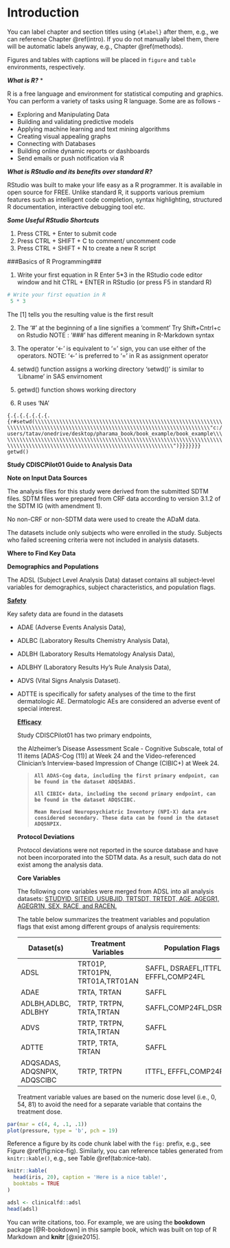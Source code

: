 # Introduction {#intro}

You can label chapter and section titles using `{#label}` after them, e.g., we can reference Chapter \@ref(intro). If you do not manually label them, there will be automatic labels anyway, e.g., Chapter \@ref(methods).

Figures and tables with captions will be placed in `figure` and `table` environments, respectively.

***What is R?*** \*

R is a free language and environment for statistical computing and graphics. You can perform a variety of tasks using R language. Some are as follows -

-   Exploring and Manipulating Data
-   Building and validating predictive models
-   Applying machine learning and text mining algorithms
-   Creating visual appealing graphs
-   Connecting with Databases
-   Building online dynamic reports or dashboards
-   Send emails or push notification via R

***What is RStudio and its benefits over standard R?***

RStudio was built to make your life easy as a R programmer. It is available in open source for FREE. Unlike standard R, it supports various premium features such as intelligent code completion, syntax highlighting, structured R documentation, interactive debugging tool etc.

***Some Useful RStudio Shortcuts***

1.  Press CTRL + Enter to submit code
2.  Press CTRL + SHIFT + C to comment/ uncomment code
3.  Press CTRL + SHIFT + N to create a new R script

\#\#\#Basics of R Programming\#\#\#

1.  Write your first equation in R Enter 5\*3 in the RStudio code editor window and hit CTRL + ENTER in RStudio (or press F5 in standard R)

```r
# Write your first equation in R 
 5 * 3 
```

The [1] tells you the resulting value is the first result

2.  The '\#' at the beginning of a line signifies a 'comment' Try Shift+Cntrl+c on Rstudio NOTE : '\#\#\#' has different meaning in R-Markdown syntax

3.  The operator '\<-' is equivalent to '=' sign, you can use either of the operators. NOTE: '\<- ' is preferred to '=' in R as assignment operator

4.  setwd() function assigns a working directory 'setwd()' is similar to 'Libname' in SAS envirnoment

5.  getwd() function shows working directory

6.  R uses 'NA'

``` {.{.{.{.{.{.{.{r#setwd(\\\\\\\\\\\\\\\\\\\\\\\\\\\\\\\\\\\\\\\\\\\\\\\\\\\\\\\\\\\\\\\\\\\\\\\\\\\\\\\\\\\\\\\\\\\\\\\\\\\\\\\\\\\\\\\\\\\\\\\\\\\\\\\"c:/users/tatav/onedrive/desktop/pharama_book/book_example/book_example\\\\\\\\\\\\\\\\\\\\\\\\\\\\\\\\\\\\\\\\\\\\\\\\\\\\\\\\\\\\\\\\\\\\\\\\\\\\\\\\\\\\\\\\\\\\\\\\\\\\\\\\\\\\\\\\\\\\\\\\\\\\\\\")}}}}}}}
getwd()
```

**Study CDISCPilot01 Guide to Analysis Data**

**Note on Input Data Sources**

The analysis files for this study were derived from the submitted SDTM files. SDTM files were prepared from CRF data according to version 3.1.2 of the SDTM IG (with amendment 1).

No non-CRF or non-SDTM data were used to create the ADaM data.

The datasets include only subjects who were enrolled in the study. Subjects who failed screening criteria were not included in analysis datasets.

**Where to Find Key Data**

**Demographics and Populations**

The ADSL (Subject Level Analysis Data) dataset contains all subject-level variables for demographics, subject characteristics, and population flags.

[**Safety**]{.ul}

Key safety data are found in the datasets

-   ADAE (Adverse Events Analysis Data),

-   ADLBC (Laboratory Results Chemistry Analysis Data),

-   ADLBH (Laboratory Results Hematology Analysis Data),

-   ADLBHY (Laboratory Results Hy's Rule Analysis Data),

-   ADVS (Vital Signs Analysis Dataset).

-   ADTTE is specifically for safety analyses of the time to the first dermatologic AE. Dermatologic AEs are considered an adverse event of special interest.

    [**Efficacy**]{.ul}

    Study CDISCPilot01 has two primary endpoints,

    the Alzheimer's Disease Assessment Scale - Cognitive Subscale, total of 11 items [ADAS-Cog (11)] at Week 24 and the Video-referenced Clinician's Interview-based Impression of Change (CIBIC+) at Week 24.

    > **`All ADAS-Cog data, including the first primary endpoint, can be found in the dataset ADQSADAS.`**
    >
    > **`All CIBIC+ data, including the second primary endpoint, can be found in the dataset ADQSCIBC.`**
    >
    > **`Mean Revised Neuropsychiatric Inventory (NPI-X) data are considered secondary. These data can be found in the dataset ADQSNPIX.`**

    **Protocol Deviations**

    Protocol deviations were not reported in the source database and have not been incorporated into the SDTM data. As a result, such data do not exist among the analysis data.

    **Core Variables**

    The following core variables were merged from ADSL into all analysis datasets: [STUDYID, SITEID, USUBJID, TRTSDT, TRTEDT, AGE, AGEGR1, AGEGR1N, SEX, RACE, and RACEN.]{.ul}

    The table below summarizes the treatment variables and population flags that exist among different groups of analysis requirements:

    +------------------------------+---------------------------------+--------------------------------------+
    | Dataset(s)                   | Treatment Variables             | **Population Flags**                 |
    +==============================+=================================+======================================+
    | ADSL                         | TRT01P, TRT01PN, TRT01A,TRT01AN | SAFFL, DSRAEFL,ITTFL, EFFFL,COMP24FL |
    +------------------------------+---------------------------------+--------------------------------------+
    | ADAE                         | TRTA, TRTAN                     | SAFFL                                |
    +------------------------------+---------------------------------+--------------------------------------+
    | ADLBH,ADLBC, ADLBHY          | TRTP, TRTPN, TRTA,TRTAN         | SAFFL,COMP24FL,DSRAEFL               |
    +------------------------------+---------------------------------+--------------------------------------+
    | ADVS                         | TRTP, TRTPN, TRTA,TRTAN         | SAFFL                                |
    +------------------------------+---------------------------------+--------------------------------------+
    | ADTTE                        | TRTP, TRTA, TRTAN               | SAFFL                                |
    +------------------------------+---------------------------------+--------------------------------------+
    | ADQSADAS, ADQSNPIX, ADQSCIBC | TRTP, TRTPN                     | ITTFL, EFFFL,COMP24FL                |
    +------------------------------+---------------------------------+--------------------------------------+

    Treatment variable values are based on the numeric dose level (i.e., 0, 54, 81) to avoid the need for a separate variable that contains the treatment dose.

```r
par(mar = c(4, 4, .1, .1))
plot(pressure, type = 'b', pch = 19)
```

Reference a figure by its code chunk label with the `fig:` prefix, e.g., see Figure \@ref(fig:nice-fig). Similarly, you can reference tables generated from `knitr::kable()`, e.g., see Table \@ref(tab:nice-tab).

```r
knitr::kable(
  head(iris, 20), caption = 'Here is a nice table!',
  booktabs = TRUE
)
```

```r
adsl <- clinicalfd::adsl 
head(adsl)
```

You can write citations, too. For example, we are using the **bookdown** package [@R-bookdown] in this sample book, which was built on top of R Markdown and **knitr** [@xie2015].
